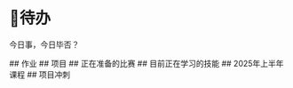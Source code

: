 

# 📂待办
今日事，今日毕否？

<TodoList>
  <TodoListFull>
    ## 作业
  </TodoListFull>
  <TodoListFull>
    ## 项目

  </TodoListFull>
  ## 正在准备的比赛


  <TodoListRight>
    ## 目前正在学习的技能

  </TodoListRight>
</TodoList>

<TodoList>
  ## 2025年上半年课程


  <TodoListRight>
    ## 项目冲刺


  </TodoListRight>
</TodoList>